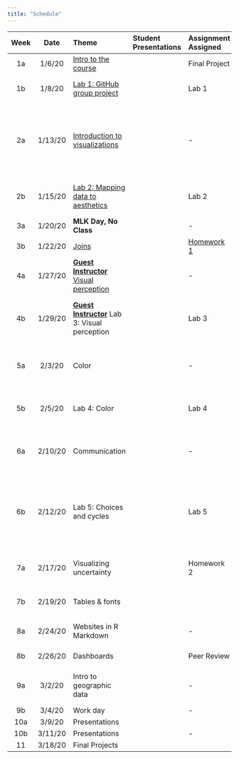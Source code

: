 ```yaml
---
title: "Schedule"
---
```


| **Week** | **Date** | **Theme**                                        |**Student Presentations**                   | **Assignment Assigned** | **Assignment Due**     | **Reading**                                                                                                                                                                                                                                                                                      |
| :------: | :------: | :----------------------------------------------- |:-------------------------------------------| :---------------------- | :--------------------- | :----------------------------------------------------------------------------------------------------------------------------------------------------------------------------------------------------------------------------------------------------------------------------------------------- |
|    1a    |  1/6/20  | [Intro to the course](slides/w1p1.html)          |                                            | Final Project           | -                      | [Bryan 4-8](http://happygitwithr.com/installation-pain.html) (9 optional)                                                                                                                                                                                                                        |
|    1b    |  1/8/20  | [Lab 1: GitHub group project](lab1.html)         |                                            | Lab 1                   | -                      | [Bryan 13](http://happygitwithr.com/rstudio-git-github.html), [Bryan 16](http://happygitwithr.com/new-github-first.html) (14-15 optional)                                                                                                                                                        |
|    2a    | 1/13/20  | [Introduction to visualizations](slides/w2p1.html)|                                           | -                       | Lab 1                  | [Healy 4 (Show the right numbers)](https://socviz.co/groupfacettx.html#groupfacettx), [R4DS 28 (Graphics for communication)](https://r4ds.had.co.nz/graphics-for-communication.html), [Wilke 5 (Directory of visualizations)](https://serialmentor.com/dataviz/directory-of-visualizations.html) |
|    2b    | 1/15/20  | [Lab 2: Mapping data to aesthetics ](lab2.html)               |                                            | Lab 2                   | -                      | If needed: [Healy 2 (Get started)](https://socviz.co/gettingstarted.html#gettingstarted), [Healy 3 (Make a plot)](https://socviz.co/makeplot.html#makeplot)                                                                                                                                      |
|    3a    | 1/20/20  | **MLK Day, No Class**                            |                                            | -                       | Lab 2                  | [R4DS 13 (Relational data)](https://r4ds.had.co.nz/relational-data.html)                                                                                                                                                                                                                         |
|    3b    | 1/22/20  | [Joins](slides/w3p2.html)                         | 																					  | [Homework 1](hw1.html)              | -                      | -                                                                                                                                                                                                                                                                                                |
|    4a    | 1/27/20  | [**Guest Instructor**](https://twitter.com/pkqstr) [Visual perception](slides/w4p1.html) |                        | -                       | -                      | [Healy 1 (Look at data)](https://socviz.co/lookatdata.html#lookatdata)                                                                                                                                                                                                                           |
|    4b    | 1/29/20  | [**Guest Instructor**](https://twitter.com/pkqstr) Lab 3: Visual perception |                 | Lab 3                   |              | [Wilke 2 (Visualizing data: Mapping data onto aesthetics)](https://serialmentor.com/dataviz/aesthetic-mapping.html)                                                                                                                                                                              |
|    5a    |  2/3/20  | Color                                            |                                            | -                       | Lab 3                  | [Wilke 4 (Color scales)](https://serialmentor.com/dataviz/color-basics.html), [Wilke 16 (Common pitfalls of color use)](https://serialmentor.com/dataviz/color-pitfalls.html)                                                                                                                    |
|    5b    |  2/5/20  | Lab 4: Color                                     |                                            | Lab 4                   | Homework 1; Final Project Proposal | [Wilke 6 (Visualizing amounts)](https://serialmentor.com/dataviz/visualizing-amounts.html)                                                                                                                                                                                                       |
|    6a    | 2/10/20  | Communication                                    |                                            | -                       | Lab 4                  | [Wilke 24 (Image file formats for exporting)](https://serialmentor.com/dataviz/image-file-formats.html), [Wilke 26 (Telling a story)](https://serialmentor.com/dataviz/telling-a-story.html)                                                                                                     |
|    6b    | 2/12/20  | Lab 5: Choices and cycles                        |                                            | Lab 5              			| -                      | [Healy 8 (Refine your plots)](https://socviz.co/refineplots.html#refineplots), [Wilke 17 (Redundant coding)](https://serialmentor.com/dataviz/redundant-coding.html), [Wilke 20 (Balance data-to-ink ratio)](https://serialmentor.com/dataviz/balance-data-ink.html)                             |
|    7a    | 2/17/20  | Visualizing uncertainty                          |                                            | Homework 2              | Lab 5                  | [Kay Tapestry keynote](https://youtu.be/E1kSnWvqCw0), [Wilke 16 (Visualizing Uncertainty)](https://serialmentor.com/dataviz/visualizing-uncertainty.html)                                                                                                                                        |
|    7b    | 2/19/20  | Tables & fonts                                   |                                            |                         | -          			       | [Healy 5 (Tables, labels, and notes)](https://socviz.co/workgeoms.html#workgeoms), [gt tables](https://gt.rstudio.com/articles/intro-creating-gt-tables.html)                                                                                                                                    |
|    8a    | 2/24/20  | Websites in R Markdown                           |                                            | -                       |                        | [radix](https://rstudio.github.io/radix/), **Optional**: [RMD Sites](https://bookdown.org/yihui/rmarkdown/rmarkdown-site.html), [blogdown](https://bookdown.org/yihui/blogdown/)                                                                                                                 |
|    8b    | 2/26/20  | Dashboards                                       |                                            | Peer Review             | Portfolio Draft | [RMD Dashboards](https://bookdown.org/yihui/rmarkdown/dashboards.html)                                                                                                                                                                                                                      |
|    9a    |  3/2/20  | Intro to geographic data                         |                                            | -                       | Homework 2             | [Healy 7 (Draw maps)](https://socviz.co/maps.html#maps), [Wilke 15 (Geospatial data)](https://serialmentor.com/dataviz/geospatial-data.html)                                                                                                                                                     |
|    9b    |  3/4/20  | Work day                                         |                                            | -                       | Peer Review            | -                                                                                                                                                                                                                                                                                                |
|   10a    | 3/9/20   | Presentations                                    |                                            |                         | Presentation           | -                                                                                                                                                                                                                                                                                                |
|   10b    | 3/11/20  | Presentations                                    |                                            | -                       | Presentation           | -                                                                                                                                                                                                                                                                                                |
|    11    | 3/18/20  | Final Projects                                   |                                            |                         | Final Project          | -                                                                                                                                                                                                                                                                                                |